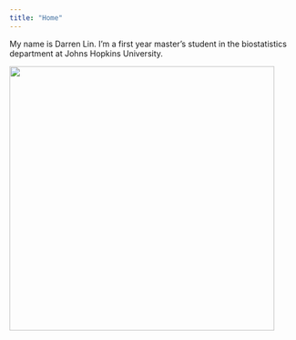```yaml
---
title: "Home"
---
```


My name is Darren Lin. I'm a first year master's student in the biostatistics department at Johns Hopkins University.

![](images/darren_bike.png){fig-align="center" width="465"}
